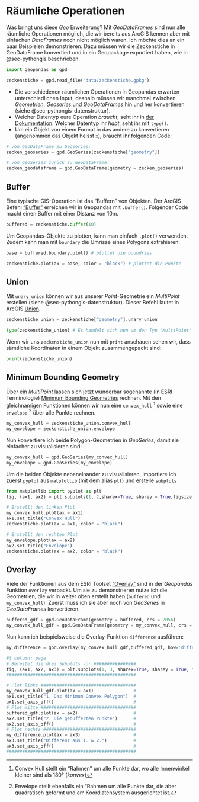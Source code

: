 # Räumliche Operationen {#sec-raeumliche-operationen}

Was bringt uns diese *Geo* Erweiterung? Mit *GeoDataFrames* sind nun alle räumliche Operationen möglich, die wir bereits aus ArcGIS kennen aber mit einfachen *DataFrames* noch nicht möglich waren. Ich möchte dies an ein paar Beispielen demonstrieren. Dazu müssen wir die Zeckenstiche in GeoDataFrame konvertiert und in ein Geopackage exportiert haben, wie in @sec-pythongis beschrieben.

```python
import geopandas as gpd

zeckenstiche = gpd.read_file("data/zeckenstiche.gpkg")
```


:::{.callout-note}

- Die verschiedenen räumlichen Operationen in Geopandas erwarten unterschiedlichen Input, deshalb müssen wir manchmal zwischen *Geometrien*, *Geoseries* und *GeoDataFrames* hin und her konvertieren (siehe @sec-pythongis-datenstruktur). 
- Welcher Datentyp eure Operation *braucht*, seht ihr in [der Dokumentation](https://geopandas.org/). Welcher Datentyp ihr *habt*, seht ihr mit `type()`.
- Um ein Objekt von einem Format in das andere zu konvertieren (angenommen das Objekt heisst `x`), braucht ihr folgenden Code:

```python
# von GeoDataFrame zu Geoseries:
zecken_geoseries = gpd.GeoSeries(zeckenstiche["geometry"])          

# von GeoSeries zurück zu GeoDataFrame:
zecken_geodataframe = gpd.GeoDataFrame(geometry = zecken_geoseries) 
```
:::

## Buffer

Eine typische GIS-Operation ist das "Buffern" von Objekten. Der ArcGIS Befehl ["Buffer"](https://pro.arcgis.com/en/pro-app/tool-reference/analysis/buffer.htm) erreichen wir in Geopandas mit `.buffer()`. Folgender Code macht einen Buffer mit einer Distanz von 10m. 

```python
buffered = zeckenstiche.buffer(10) 
```

Um Geopandas-Objekte zu plotten, kann man einfach `.plot()` verwenden. Zudem kann man mit `boundary` die Umrisse eines Polygons extrahieren:

```python
base = buffered.boundary.plot() # plottet die boundries    

zeckenstiche.plot(ax = base, color = "black") # plottet die Punkte
```

## Union

Mit `unary_union` können wir aus unserer *Point*-Geometrie ein *MultiPoint* erstellen (siehe @sec-pythongis-datenstruktur). Dieser Befehl lautet in ArcGIS [Union](https://desktop.arcgis.com/de/arcmap/10.3/tools/analysis-toolbox/union.htm).

```python
zeckenstiche_union = zeckenstiche["geometry"].unary_union

type(zeckenstiche_union) # Es handelt sich nun um den Typ "MultiPoint"
```

Wenn wir uns `zeckenstiche_union` nun mit `print` anschauen sehen wir, dass sämtliche Koordinaten in einem Objekt zusammengepackt sind: 

```python
print(zeckenstiche_union)
```

## Minimum Bounding Geometry {#sec-raeumliche-operationen-mbg}

Über ein *MultiPoint* lassen sich jetzt wunderbar sogenannte (in ESRI Terminologie) [Minimum Bounding Geometries](https://pro.arcgis.com/de/pro-app/tool-reference/data-management/minimum-bounding-geometry.htm) rechnen. Mit den gleichnamigen Funktionen können wir nun eine `convex_hull` [^convex-hull] sowie eine `envelope` [^envelope] über alle Punkte rechnen.

[^convex-hull]:  Convex Hull stellt ein "Rahmen" um alle Punkte dar, wo alle Innenwinkel kleiner sind als 180° (*konvex*)
[^envelope]: Envelope stellt ebenfalls ein "Rahmen um alle Punkte dar, die aber quadratisch geformt und am Koordiatensystem ausgerichtet ist.

```python
my_convex_hull = zeckenstiche_union.convex_hull
my_envelope = zeckenstiche_union.envelope
```

Nun konvertiere ich beide Polygon-Geometrien in *GeoSeries*, damit sie einfacher zu visualisieren sind:

```python
my_convex_hull = gpd.GeoSeries(my_convex_hull)
my_envelope = gpd.GeoSeries(my_envelope)
```

Um die beiden Objekte nebeneinander zu visualisieren, importiere ich zuerst `pyplot` aus `matplotlib` (mit dem alias `plt`) und erstelle `subplots`

```python
from matplotlib import pyplot as plt
fig, (ax1, ax2) = plt.subplots(1, 2,sharex=True, sharey = True,figsize = (9, 9))

# Erstellt den linken Plot
my_convex_hull.plot(ax = ax1)
ax1.set_title("Convex Hull")
zeckenstiche.plot(ax = ax1, color = "black")

# Erstellt den rechten Plot
my_envelope.plot(ax = ax2)
ax2.set_title("Envelope")
zeckenstiche.plot(ax = ax2, color = "black")
```

## Overlay

Viele der Funktionen aus dem ESRI Toolset ["Overlay"](https://pro.arcgis.com/de/pro-app/tool-reference/analysis/an-overview-of-the-overlay-toolset.htm) sind in der *Geopandas* Funktion `overlay` verpackt. Um sie zu demonstrieren nutze ich die Geometrien, die wir in weiter oben erstellt haben (`buffered` und `my_convex_hull`). Zuerst muss ich sie aber noch von *GeoSeries* in *GeoDataFrames* konvertieren.

```python
buffered_gdf = gpd.GeoDataFrame(geometry = buffered, crs = 2056)               
my_convex_hull_gdf = gpd.GeoDataFrame(geometry = my_convex_hull, crs = 2056) 
```

Nun kann ich beispielsweise die Overlay-Funktion `difference` ausführen:

```python
my_difference = gpd.overlay(my_convex_hull_gdf,buffered_gdf, how='difference')
```

```python
#| column: page
# Bereitet die drei Subplots vor ################
fig, (ax1, ax2, ax3) = plt.subplots(1, 3, sharex=True, sharey = True, figsize = (18,9))
#################################################

# Plot links ####################################
my_convex_hull_gdf.plot(ax = ax1)               #
ax1.set_title("1. Das Minimum Convex Polygon")  # 
ax1.set_axis_off()                              #
# Plot mitte ####################################
buffered_gdf.plot(ax = ax2)                     #
ax2.set_title("2. Die gebufferten Punkte")      # 
ax2.set_axis_off()                              #
# Plot rechts ###################################
my_difference.plot(ax = ax3)                    #
ax3.set_title("Differenz aus 1. & 2.")          # 
ax3.set_axis_off()                              #
#################################################
```
